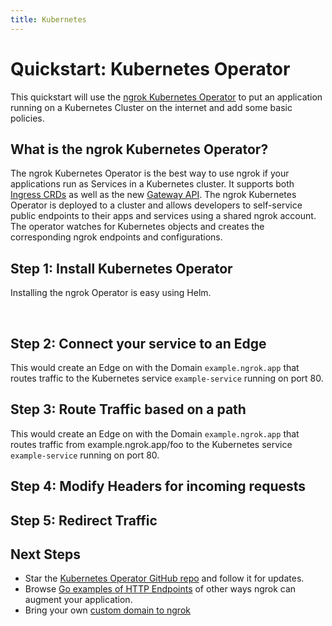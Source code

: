 ```yaml
---
title: Kubernetes
---
```








# Quickstart: Kubernetes Operator

This quickstart will use the [ngrok Kubernetes Operator](https://github.com/ngrok/kubernetes-ingress-controller) to put an application running on a Kubernetes Cluster on the internet and add some basic policies.

## What is the ngrok Kubernetes Operator?

The ngrok Kubernetes Operator is the best way to use ngrok if your applications run as Services in a Kubernetes cluster. It supports both [Ingress CRDs](https://kubernetes.io/docs/concepts/services-networking/ingress/) as well as the new [Gateway API](https://gateway-api.sigs.k8s.io/). The ngrok Kubernetes Operator is deployed to a cluster and allows developers to self-service public endpoints to their apps and services using a shared ngrok account. The operator watches for Kubernetes objects and creates the corresponding ngrok endpoints and configurations.

## Step 1: Install Kubernetes Operator

Installing the ngrok Operator is easy using Helm.

<Tabs groupId="k8s" queryString="k8s-install">
	<TabItem value="ingress" label="Ingress Controller" default>
		<K8sIngressInstallExample />
	</TabItem>
	<TabItem value="gatewayAPI" label="Gateway API">
		<K8sGatewayAPIInstallExample />
	</TabItem>
</Tabs>

<br />

## Step 2: Connect your service to an Edge

This would create an Edge on with the Domain `example.ngrok.app` that routes traffic to the Kubernetes service `example-service` running on port 80.

<Tabs groupId="k8s" queryString="k8s-basic">
	<TabItem value="ingress" label="Ingress Controller" default>
		<StaticDomainKubernetesExample />
	</TabItem>
	<TabItem value="gatewayAPI" label="Gateway API">
		<StaticDomainKubernetesGatewayExample />
	</TabItem>
</Tabs>

## Step 3: Route Traffic based on a path

This would create an Edge on with the Domain `example.ngrok.app` that routes traffic from example.ngrok.app/foo to the Kubernetes service `example-service` running on port 80.

<Tabs groupId="k8s" queryString="k8s-basic-path">
	<TabItem value="ingress" label="Ingress Controller" default>
		<StaticDomainKubernetesPathExample />
	</TabItem>
	<TabItem value="gatewayAPI" label="Gateway API">
		<StaticDomainKubernetesGatewayPathExample />
	</TabItem>
</Tabs>

## Step 4: Modify Headers for incoming requests

<Tabs groupId="k8s" queryString="k8s-request-headers">
	<TabItem value="ingress" label="Ingress Controller" default>
		<K8sIngressModifyHeadersExample />
	</TabItem>
	<TabItem value="gatewayAPI" label="Gateway API">
		<K8sGatewayModifyHeadersExample />
	</TabItem>
</Tabs>

## Step 5: Redirect Traffic

<Tabs groupId="k8s" queryString="k8s-request-redirect">
	<TabItem value="ingress" label="Ingress Controller" default>
		<K8sIngressRedirectExample />
	</TabItem>
	<TabItem value="gatewayAPI" label="Gateway API">
		<K8sGatewayRedirectExample />
	</TabItem>
</Tabs>

## Next Steps

- Star the [Kubernetes Operator GitHub repo](https://github.com/ngrok/kubernetes-ingress-controller) and follow
  it for updates.
- Browse [Go examples of HTTP Endpoints](/http/?cty=k8s) of other ways ngrok can augment your application.
- Bring your own [custom domain to ngrok](/http/#bring-your-own-domain)
